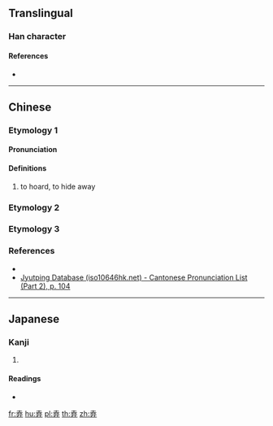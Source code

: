 ==Translingual==

===Han character===
{{Han char|rn=55|rad=廾|as=05|sn=8|four=|canj=GIT|ids=⿱去廾}}

====References====
* {{Han ref|kx=0354.070|dkj=09605|dj=0669.090|hdz=10516.030|uh=5F06}}

----

==Chinese==
{{zh-forms}}

===Etymology 1===

====Pronunciation====
{{zh-pron
|m=jǔ
|c=geoi2
|h=pfs=
|md=
|mn=
|w=
|mc=y
|oc=y
|cat=v
}}

====Definitions====
{{zh-hanzi}}

# to hoard, to hide away

===Etymology 2===
{{zh-see|去|v}}

===Etymology 3===
{{zh-see|棄|v}}

===References===
* {{R:twedu|C03391}}
* [http://www.iso10646hk.net/jp/document/download.jsp Jyutping Database (iso10646hk.net) - Cantonese Pronunciation List (Part 2), p. 104]

----

==Japanese==

===Kanji===
{{ja-kanji|grade=|rs=廾05}}

# {{defn|lang=ja|sort=廾05}}

====Readings====
* {{ja-readings|on=[[きょ]] (kyo), [[こ]] (ko)|kun=[[おさめる]] (osameru), [[しまいこむ]] (shimaikomu)}}

[[fr:弆]]
[[hu:弆]]
[[pl:弆]]
[[th:弆]]
[[zh:弆]]